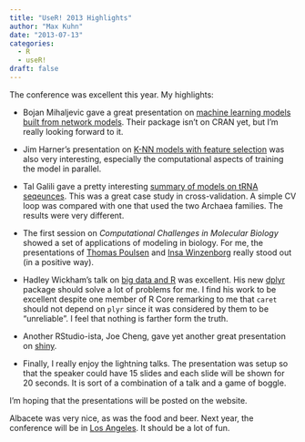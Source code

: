 ```yaml
---
title: "UseR! 2013 Highlights"
author: "Max Kuhn"
date: "2013-07-13"
categories:
  - R
  - useR!
draft: false
---
```


The conference was excellent this year. My highlights:

* Bojan Mihaljevic gave a great presentation on [machine learning models built from network models](http://www.edii.uclm.es/~useR-2013/abstracts/files/106_user2013_BayesClass.pdf). Their package isn't on CRAN yet, but I'm really looking forward to it. 

* Jim Harner's presentation on [K-NN models with feature selection](http://www.edii.uclm.es/~useR-2013/abstracts/files/115_useR2013_prknn.pdf) was also very interesting, especially the computational aspects of training the model in parallel.

* Tal Galili gave a pretty interesting [summary of models on tRNA seqeunces](http://www.edii.uclm.es/~useR-2013/abstracts/files/147_TalGalili_-_Deciphering_the_tRNA_operational_code_-_using_R.pdf). This was a great case study in cross-validation. A simple CV loop was compared with one that used the two Archaea families. The results were very different.   

* The first session on _Computational Challenges in Molecular Biology_ showed a set of applications of modeling in biology. For me, the presentations of [Thomas Poulsen](http://www.edii.uclm.es/~useR-2013/abstracts/files/57_tp_2013.pdf) and [Insa Winzenborg](http://www.edii.uclm.es/~useR-2013/abstracts/files/58_abstract_useR2013_winzenborg.pdf) really stood out (in a positive way).

* Hadley Wickham's talk on [big data and R](http://www.edii.uclm.es/~useR-2013/invited/useR2013_wickham.pdf) was excellent. His new [dplyr](https://github.com/hadley/dplyr) package should solve a lot of problems for me. I find his work to be excellent despite one  member of R Core remarking to me that `caret` should not depend on `plyr` since it was considered by them to be "unreliable". I feel that nothing is farther form the truth. 

* Another RStudio-ista, Joe Cheng, gave yet another great presentation on [shiny](http://www.edii.uclm.es/~useR-2013/abstracts/files/98_shiny-useR2013-abstract.pdf).

* Finally, I really enjoy the lightning talks. The presentation was setup so that the speaker could have 15 slides and each slide will be shown for 20 seconds. It is sort of a combination of a talk and a game of boggle. 

I'm hoping that the presentations will be posted on the website.

Albacete was very nice, as was the food and beer. Next year, the conference will be in [Los Angeles](http://user2014.stat.ucla.edu/). It should be a lot of fun.


